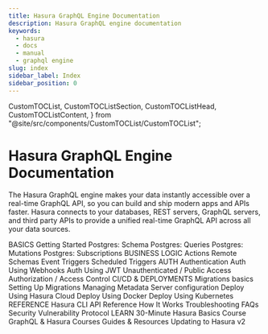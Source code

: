 ```yaml
---
title: Hasura GraphQL Engine Documentation
description: Hasura GraphQL engine documentation
keywords:
  - hasura
  - docs
  - manual
  - graphql engine
slug: index
sidebar_label: Index
sidebar_position: 0
---
```


  CustomTOCList,
  CustomTOCListSection,
  CustomTOCListHead,
  CustomTOCListContent,
} from "@site/src/components/CustomTOCList/CustomTOCList";

# Hasura GraphQL Engine Documentation

The Hasura GraphQL engine makes your data instantly accessible over a
real-time GraphQL API, so you can build and ship modern apps and APIs
faster. Hasura connects to your databases, REST servers, GraphQL
servers, and third party APIs to provide a unified real-time GraphQL API
across all your data sources.


<CustomTOCList>
  <CustomTOCListSection>
    <CustomTOCListHead>BASICS</CustomTOCListHead>
    <CustomTOCListContent>
      <Link to="/latest/graphql/core/getting-started/index">Getting Started</Link>
      <Link to="/latest/graphql/core/databases/postgres/schema/index">Postgres: Schema</Link>
      <Link to="/latest/graphql/core/databases/postgres/queries/index">Postgres: Queries</Link>
      <Link to="/latest/graphql/core/databases/postgres/mutations/index">Postgres: Mutations</Link>
      <Link to="/latest/graphql/core/databases/postgres/subscriptions/index">Postgres: Subscriptions</Link>
    </CustomTOCListContent>
  </CustomTOCListSection>
  <CustomTOCListSection>
    <CustomTOCListHead>BUSINESS LOGIC</CustomTOCListHead>
    <CustomTOCListContent>
      <Link to="/latest/graphql/core/actions/index">Actions</Link>
      <Link to="/latest/graphql/core/remote-schemas/index">Remote Schemas</Link>
      <Link to="/latest/graphql/core/event-triggers/index">Event Triggers</Link>
      <Link to="/latest/graphql/core/scheduled-triggers/index">Scheduled Triggers</Link>
    </CustomTOCListContent>
  </CustomTOCListSection>
  <CustomTOCListSection>
    <CustomTOCListHead>AUTH</CustomTOCListHead>
    <CustomTOCListContent>
      <Link to="/latest/graphql/core/auth/authentication/index">Authentication</Link>
      <Link to="/latest/graphql/core/auth/authentication/webhook">Auth Using Webhooks</Link>
      <Link to="/latest/graphql/core/auth/authentication/jwt">Auth Using JWT</Link>
      <Link to="/latest/graphql/core/auth/authentication/unauthenticated-access">Unauthenticated / Public Access</Link>
      <Link to="/latest/graphql/core/auth/authorization/index">Authorization / Access Control</Link>
    </CustomTOCListContent>
  </CustomTOCListSection>
  <CustomTOCListSection>
    <CustomTOCListHead>CI/CD & DEPLOYMENTS</CustomTOCListHead>
    <CustomTOCListContent>
      <Link to="/latest/graphql/core/migrations/index">Migrations basics</Link>
      <Link to="/latest/graphql/core/migrations/migrations-setup">Setting Up Migrations</Link>
      <Link to="/latest/graphql/core/migrations/manage-metadata">Managing Metadata</Link>
      <Link to="/latest/graphql/core/deployment/graphql-engine-flags/index">Server configuration</Link>
      <Link to="/latest/graphql/cloud/index">Deploy Using Hasura Cloud</Link>
      <Link to="/latest/graphql/core/deployment/deployment-guides/docker">Deploy Using Docker</Link>
      <Link to="/latest/graphql/core/deployment/deployment-guides/kubernetes">Deploy Using Kubernetes</Link>
    </CustomTOCListContent>
  </CustomTOCListSection>
  <CustomTOCListSection>
    <CustomTOCListHead>REFERENCE</CustomTOCListHead>
    <CustomTOCListContent>
      <Link to="/latest/graphql/core/hasura-cli/index">Hasura CLI</Link>
      <Link to="/latest/graphql/core/api-reference/index">API Reference</Link>
      <Link to="/latest/graphql/core/how-it-works/index">How It Works</Link>
      <Link to="/latest/graphql/core/troubleshooting/index">Troubleshooting</Link>
      <Link to="/latest/graphql/core/faq/index">FAQs</Link>
      <Link to="/latest/graphql/core/security-disclosure/index">Security Vulnerability Protocol</Link>
    </CustomTOCListContent>
  </CustomTOCListSection>
  <CustomTOCListSection>
    <CustomTOCListHead>LEARN</CustomTOCListHead>
    <CustomTOCListContent>
      <Link to="https://hasura.io/learn/graphql/hasura/introduction/" target="_blank">30-Minute Hasura Basics Course</Link>
      <Link to="https://hasura.io/learn/" target="_blank">GraphQL & Hasura Courses</Link>
      <Link to="/latest/graphql/core/guides/index">Guides & Resources</Link>
      <Link to="/latest/graphql/core/guides/upgrade-hasura-v2">Updating to Hasura v2</Link>
    </CustomTOCListContent>
  </CustomTOCListSection>
</CustomTOCList>
